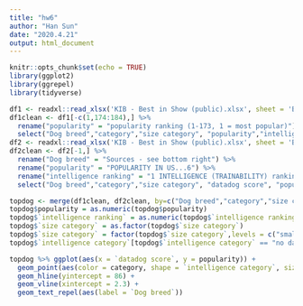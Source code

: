 ```yaml
---
title: "hw6"
author: "Han Sun"
date: "2020.4.21"
output: html_document
---
```


```r
knitr::opts_chunk$set(echo = TRUE)
library(ggplot2)
library(ggrepel)
library(tidyverse)
```

```r
df1 <- readxl::read_xlsx('KIB - Best in Show (public).xlsx', sheet = 'Best in show', skip = 5)
df1clean <- df1[-c(1,174:184),] %>%
  rename("popularity" = "popularity ranking (1-173, 1 = most popular)") %>%
  select("Dog breed","category","size category", "popularity","intelligence ranking","intelligence category")
df2 <- readxl::read_xlsx('KIB - Best in Show (public).xlsx', sheet = 'Best in show full sheet', skip = 2)
df2clean <- df2[-1,] %>% 
  rename("Dog breed" = "Sources - see bottom right") %>%
  rename("popularity" = "POPULARITY IN US...6") %>%
  rename("intelligence ranking" = "1 INTELLIGENCE (TRAINABILITY) ranking") %>%
  select("Dog breed","category","size category", "datadog score", "popularity","intelligence ranking","intelligence category")
```

```r
topdog <- merge(df1clean, df2clean, by=c("Dog breed","category","size category", "popularity","intelligence ranking","intelligence category"))
topdog$popularity = as.numeric(topdog$popularity)
topdog$`intelligence ranking` = as.numeric(topdog$`intelligence ranking`)  
topdog$`size category` = as.factor(topdog$`size category`)
topdog$`size category` = factor(topdog$`size category`,levels = c("small", "medium", "large"))
topdog$`intelligence category`[topdog$`intelligence category` == "no data"] <- NA
```

```r
topdog %>% ggplot(aes(x = `datadog score`, y = popularity)) + 
  geom_point(aes(color = category, shape = `intelligence category`, size = `size category`)) +
  geom_hline(yintercept = 86) + 
  geom_vline(xintercept = 2.3) +
  geom_text_repel(aes(label = `Dog breed`))
```

